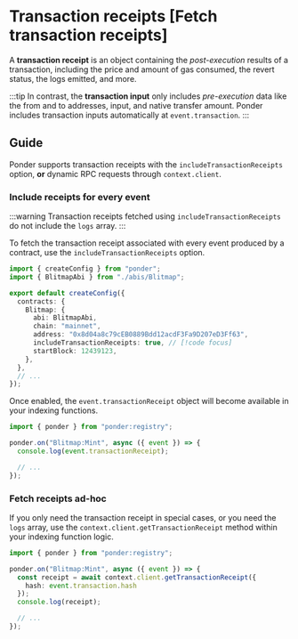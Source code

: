 # Transaction receipts [Fetch transaction receipts]

A **transaction receipt** is an object containing the *post-execution* results of a transaction, including the price and amount of gas consumed, the revert status, the logs emitted, and more.

:::tip
In contrast, the **transaction input** only includes *pre-execution* data like the from and to addresses, input, and native transfer amount. Ponder includes transaction inputs automatically at `event.transaction`.
:::

## Guide

Ponder supports transaction receipts with the `includeTransactionReceipts` option, **or** dynamic RPC requests through `context.client`.

### Include receipts for every event

:::warning
Transaction receipts fetched using `includeTransactionReceipts` do not include the `logs` array.
:::

To fetch the transaction receipt associated with every event produced by a contract, use the `includeTransactionReceipts` option.

```ts [ponder.config.ts]
import { createConfig } from "ponder";
import { BlitmapAbi } from "./abis/Blitmap";

export default createConfig({
  contracts: {
    Blitmap: {
      abi: BlitmapAbi,
      chain: "mainnet",
      address: "0x8d04a8c79cEB0889Bdd12acdF3Fa9D207eD3Ff63",
      includeTransactionReceipts: true, // [!code focus]
      startBlock: 12439123,
    },
  },
  // ...
});
```

Once enabled, the `event.transactionReceipt` object will become available in your indexing functions.

```ts [src/index.ts]
import { ponder } from "ponder:registry";

ponder.on("Blitmap:Mint", async ({ event }) => {
  console.log(event.transactionReceipt);

  // ...
});
```

### Fetch receipts ad-hoc

If you only need the transaction receipt in special cases, or you need the `logs` array, use the `context.client.getTransactionReceipt` method within your indexing function logic.

```ts [src/index.ts]
import { ponder } from "ponder:registry";

ponder.on("Blitmap:Mint", async ({ event }) => {
  const receipt = await context.client.getTransactionReceipt({
    hash: event.transaction.hash
  });
  console.log(receipt);

  // ...
});
```
